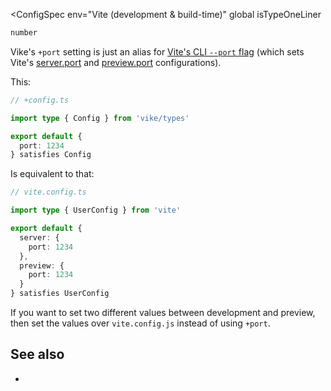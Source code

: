 
<ConfigSpec
  env="Vite (development & build-time)"
  global
  isTypeOneLiner
>
```ts
number
```
</ConfigSpec>

Vike's `+port` setting is just an alias for [Vite's CLI `--port` flag](https://vite.dev/guide/cli.html#options) (which sets Vite's [server.port](https://vite.dev/config/server-options.html#server-port) and [preview.port](https://vite.dev/config/preview-options.html#preview-port) configurations).

This:

```ts
// +config.ts

import type { Config } from 'vike/types'

export default {
  port: 1234
} satisfies Config
```

Is equivalent to that:

```ts
// vite.config.ts

import type { UserConfig } from 'vite'

export default {
  server: {
    port: 1234
  },
  preview: {
    port: 1234
  }
} satisfies UserConfig
```

If you want to set two different values between development and preview, then set the values over `vite.config.js` instead of using `+port`.


## See also

- <Link href="/settings" />
